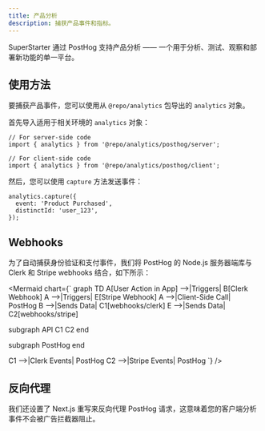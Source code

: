 ```yaml
---
title: 产品分析
description: 捕获产品事件和指标。
---
```


SuperStarter 通过 PostHog 支持产品分析 —— 一个用于分析、测试、观察和部署新功能的单一平台。

## 使用方法

要捕获产品事件，您可以使用从 `@repo/analytics` 包导出的 `analytics` 对象。

首先导入适用于相关环境的 `analytics` 对象：

```tsx
// For server-side code
import { analytics } from '@repo/analytics/posthog/server';

// For client-side code
import { analytics } from '@repo/analytics/posthog/client';
```

然后，您可以使用 `capture` 方法发送事件：

```tsx
analytics.capture({
  event: 'Product Purchased',
  distinctId: 'user_123',
});
```

## Webhooks

为了自动捕获身份验证和支付事件，我们将 PostHog 的 Node.js 服务器端库与 Clerk 和 Stripe webhooks 结合，如下所示：

<Mermaid chart={`
graph TD
  A[User Action in App] -->|Triggers| B[Clerk Webhook]
  A -->|Triggers| E[Stripe Webhook]
  A -->|Client-Side Call| PostHog
  B -->|Sends Data| C1[webhooks/clerk]
  E -->|Sends Data| C2[webhooks/stripe]

  subgraph API
    C1
    C2
  end

  subgraph PostHog
  end

  C1 -->|Clerk Events| PostHog
  C2 -->|Stripe Events| PostHog
`} />

## 反向代理

我们还设置了 Next.js 重写来反向代理 PostHog 请求，这意味着您的客户端分析事件不会被广告拦截器阻止。